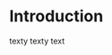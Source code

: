 <!-- The {.unnumbered} option here means that the introduction will be "Chapter 0." You can also use {-} for no numbers on chapters. -->

# Introduction {.unnumbered}

texty texty text 